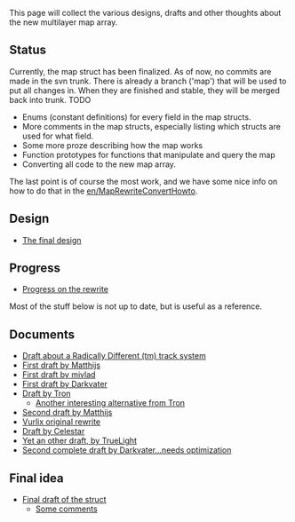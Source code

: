 This page will collect the various designs, drafts and other thoughts about the new multilayer map array.

==Status==
Currently, the map struct has been finalized. As of now, no commits are made in the svn trunk. There is already a branch ('map') that will be used to put all changes in. When they are finished and stable, they will be merged back into trunk.
TODO
* Enums (constant definitions) for every field in the map structs.
* More comments in the map structs, especially listing which structs are used for what field.
* Some more proze describing how the map works
* Function prototypes for functions that manipulate and query the map
* Converting all code to the new map array.

The last point is of course the most work, and we have some nice info on how to do that in the [[en/MapRewriteConvertHowto]].

==Design==
*[[en/Archive/Development/MapRewriteDesign|The final design]]

==Progress==
*[[en/MapRewriteProgress|Progress on the rewrite]]


Most of the stuff below is not up to date, but is useful as a reference.

==Documents==
*[[en/Archive/Development/MapRewriteMatthijsTracks|Draft about a Radically Different (tm) track system]]
*[[en/Archive/Development/MapRewriteMatthijsFirst|First draft by Matthijs]]
*[[en/Archive/Development/Miscellaneous suggestions/MapRewriteMivladFirst|First draft by mivlad]]
*[[en/Archive/Development/MapRewriteDarkvaterFirst|First draft by Darkvater]]
*[[en/Archive/Development/MapRewriteTron|Draft by Tron]]
**[[en/Archive/Development/MapRewriteTron2| Another interesting alternative from Tron]]
*[[en/Archive/Development/MapRewriteMatthijsSecond|Second draft by Matthijs]]
*[[en/Archive/Development/MapRewriteVurlix|Vurlix original rewrite]]
*[[en/Archive/Development/Miscellaneous suggestions/MapRewriteCelestar|Draft by Celestar]]
*[[en/Archive/Development/MapRewriteTruelight|Yet an other draft, by TrueLight]]
*[[en/Archive/Development/MapReWriteDarkvater|Second complete draft by Darkvater...needs optimization]]

==Final idea==
*[[en/Archive/Development/MapReWriteFinal|Final draft of the struct]]
**[[en/Archive/Development/Miscellaneous suggestions/MapReWriteComments|Some comments]]